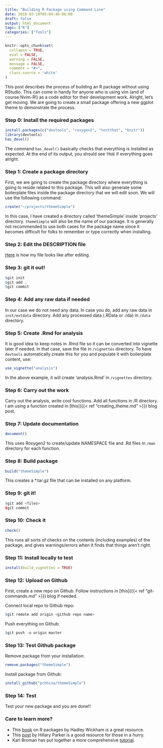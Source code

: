 ```yaml
---
title: "Building R Package using Command Line"
date: 2018-02-10T05:04:40-06:00
draft: false
output: html_document
tags: ["R"]
categories: ["Tools"]
---
```

```r
knitr::opts_chunk$set(
  collapse = TRUE,
  eval = FALSE,
  warning = FALSE,
  message = FALSE,
  comment = "#>",
  class.source = 'white'
)
```

This post describes the process of building an R package without using RStudio. This can come in handy for anyone who is using vim (and of course Nvim-R!) as a code editor for their development work. Alright, let's get moving. We are going to create a small package offering a new ggplot theme to demonstrate the process.

### Step 0: Install the required packages

```r
install.packages(c("devtools", "roxygen2", "testthat", "knitr"))
library(devtools)
has_devel()
```
The command `has_devel()` basically checks that everything is installed as expected. At the end of its output, you should see `TRUE` if everything goes alright.

### Step 1: Create a package directory
First, we are going to create the package directory where everything is going to reside related to this package. This will also generate some boilerplate files inside the package directory that we will edit soon. We will use the following command:


```r
create("~/projects/themeSimple")
```

In this case, I have created a directory called 'themeSimple' inside 'projects' directory. `themeSimple` will also be the name of our package. It is generally not recommended to use both cases for the package name since it becomes difficult for folks to remember or type correctly when installing. 

### Step 2: Edit the DESCRIPTION file
[Here](https://github.com/pchhina/themeSimple/blob/master/DESCRIPTION) is how my file looks like after editing.

### Step 3: git it out!

```r
$git init
$git add .
$git commit 
```

### Step 4: Add any raw data if needed
In our case we do not need any data. In case you do, add any raw data in `inst/extdata` directory. Add any processed data (.RData or .rda) in `/data` directory.

### Step 5: Create .Rmd for analysis
It is good idea to keep notes in .Rmd file so it can be converted into vignette later if needed. In that case, save the file in `/vignettes` directory. To have `devtools` automatically create this for you and populate it with boilerplate content, use:

```r
use_vignette("analysis")
```

In the above example, it will create 'analysis.Rmd' in `/vignettes` directory.

### Step 6: Carry out the work
Carry out the analysis, write cool functions. Add all functions in /R directory. I am using a function created in [this]({{< ref "creating_theme.md" >}}) blog post.

### Step 7: Update documentation
```r
document()
```

This uses Roxygen2 to create/update NAMESPACE file and .Rd files in `/man` directory for each function.

### Step 8: Build package
```r
build("themeSimple")
```

This creates a \*.tar.gz file that can be installed on any platform.

### Step 9: git it!
```r
$git add <files>
$git commit
```

### Step 10: Check it
```r
check()
```
This runs all sorts of checks on the contents (including examples) of the package, and gives warnings/errors when it finds that things aren't right.    

### Step 11: Install locally to test

```r
install(build_vignettes = TRUE)
```

### Step 12: Upload on Github
First, create a new repo on Github. Follow instructions in [this]({{< ref "git-commands.md" >}}) blog if needed.

Connect local repo to Github repo:

```r
$git remote add origin <github repo name>
```

Push everything on Github:

```r
$git push -u origin master
```

### Step 13: Test Github package

Remove package from your installation:

```r
remove.packages("themeSimple")
```

Install package from Github:

```r
install_github("pchhina/themeSimple")
```

### Step 14: Test

Test your new package and you are done!!

### Care to learn more?
- This [book](http://r-pkgs.had.co.nz/) on R packages by Hadley Wickham is a great resource.
- This [post](https://hilaryparker.com/2014/04/29/writing-an-r-package-from-scratch/) by Hillary Parker is a good resource for those in a hurry.
- Karl Broman has put together a more comprehensive [tutorial](http://kbroman.org/pkg_primer/).
